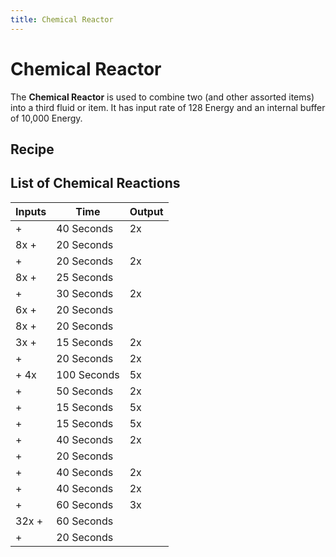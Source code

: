 ```yaml
---
title: Chemical Reactor
---
```


<ItemImage file="chemical_reactor" alt="Chemical Reactor" size="200" />

# Chemical Reactor

The **Chemical Reactor** is used to combine two <McItem slug="techreborn:lava_cell" inline={true}/> (and other assorted items) into a third fluid or item. It has input rate of 128 Energy and an internal buffer of 10,000 Energy.

## Recipe

<CraftingTable recipe="input techreborn:invar_plate techreborn:extractor techreborn:invar_plate input techreborn:advanced_circuit techreborn:compressor techreborn:advanced_circuit input techreborn:invar_plate techreborn:extractor techreborn:invar_plate output techreborn:chemical_reactor" />

## List of Chemical Reactions

| Inputs                                                                                              | Time         | Output                                                       |
|-----------------------------------------------------------------------------------------------------|--------------|--------------------------------------------------------------|
| <McItem slug="techreborn:Carbon_Cell" inline={true}/> + <McItem slug="techreborn:Calcium_Cell" inline={true}/>            | 40 Seconds   | 2x <McItem slug="techreborn:Calcium_Carbonate_Cell" inline={true}/>        |
| 8x <McItem slug="minecraft:Block_of_Gold" inline={true}/> + <McItem slug="minecraft:Apple" inline={true}/>               | 20 Seconds   | <McItem slug="minecraft:Enchanted_Golden_Apple" inline={true}/>             |
| <McItem slug="minecraft:Blaze_Powder" inline={true}/> + <McItem slug="minecraft:Ender_Pearl" inline={true}/>             | 20 Seconds   | 2x <McItem slug="minecraft:Eye_of_Ender" inline={true}/>                    |
| 8x <McItem slug="minecraft:Gold_Nugget" inline={true}/> + <McItem slug="minecraft:Melon_Slice" inline={true}/>           | 25 Seconds   | <McItem slug="minecraft:Glistering_Melon_Slice" inline={true}/>             |
| <McItem slug="techreborn:Nitro_Carbon_Cell" inline={true}/> + <McItem slug="techreborn:Water_Cell" inline={true}/>       | 30 Seconds   | 2x <McItem slug="techreborn:Glyceryl_Cell" inline={true}/>                  |
| 6x <McItem slug="minecraft:Gold_Ingot" inline={true}/> + <McItem slug="minecraft:Apple" inline={true}/>                  | 20 Seconds   | <McItem slug="minecraft:Golden_Apple" inline={true}/>                       |
| 8x <McItem slug="minecraft:Gold_Nugget" inline={true}/> + <McItem slug="minecraft:Carrot" inline={true}/>                | 20 Seconds   | <McItem slug="minecraft:Golden_Carrot" inline={true}/>                      |
| 3x <McItem slug="minecraft:Rotten_Flesh" inline={true}/> + <McItem slug="techreborn:Ashes" inline={true}/>               | 15 Seconds   | 2x <McItem slug="minecraft:Leather" inline={true}/>                         |
| <McItem slug="minecraft:Blaze_Powder" inline={true}/> + <McItem slug="minecraft:Slimeball" inline={true}/>               | 20 Seconds   | 2x <McItem slug="minecraft:Magma_Cream" inline={true}/>                     |
| <McItem slug="techreborn:Carbon_Cell" inline={true}/> + 4x <McItem slug="techreborn:Hydrogen_Cell" inline={true}/>       | 100 Seconds  | 5x <McItem slug="techreborn:Methane_Cell" inline={true}/>                   |
| <McItem slug="techreborn:Carbon_Cell" inline={true}/> + <McItem slug="techreborn:Nitrogen_Cell" inline={true}/>          | 50 Seconds   | 2x <McItem slug="techreborn:Nitro_Carbon_Cell" inline={true}/>             |
| <McItem slug="techreborn:Glyceryl_Cell" inline={true}/> + <McItem slug="techreborn:Diesel_Cell" inline={true}/>          | 15 Seconds   | 5x <McItem slug="techreborn:Nitro_Diesel_Cell" inline={true}/>             |
| <McItem slug="techreborn:Glyceryl_Cell" inline={true}/> + <McItem slug="techreborn:Carbon_Cell" inline={true}/>          | 15 Seconds   | 5x <McItem slug="techreborn:Nitrocoal_Fuel_Cell" inline={true}/>           |
| <McItem slug="techreborn:Oil_Cell" inline={true}/> + <McItem slug="techreborn:Nitrogen_Cell" inline={true}/>             | 40 Seconds   | 2x <McItem slug="techreborn:Nitrofuel_Cell" inline={true}/>                 |
| <McItem slug="techreborn:Compressed_Air_Cell" inline={true}/> + <McItem slug="techreborn:Nitrogen_Cell" inline={true}/> | 20 Seconds   | <McItem slug="techreborn:Nitrogen_Dioxide_Cell" inline={true}/>            |
| <McItem slug="techreborn:Sodium_Sulfide_Cell" inline={true}/> + <McItem slug="techreborn:Compressed_Air_Cell" inline={true}/> | 40 Seconds | 2x <McItem slug="techreborn:Sodium_Persulfate_Cell" inline={true}/>        |
| <McItem slug="techreborn:Sulfur_Cell" inline={true}/> + <McItem slug="techreborn:Sodium_Cell" inline={true}/>           | 40 Seconds   | 2x <McItem slug="techreborn:Sodium_Sulfide_Cell" inline={true}/>           |
| <McItem slug="techreborn:Sulfur_Cell" inline={true}/> + <McItem slug="techreborn:Water_Cell" inline={true}/>            | 60 Seconds   | 3x <McItem slug="techreborn:Sulfuric_Acid_Cell" inline={true}/>            |
| 32x <McItem slug="minecraft:Redstone_Dust" inline={true}/> + <McItem slug="minecraft:Diamond" inline={true}/>           | 60 Seconds   | <McItem slug="techreborn:Synthetic_Redstone_Crystal" inline={true}/>       |
| <McItem slug="techreborn:Compressed_Air_Cell" inline={true}/> + <McItem slug="techreborn:Hydrogen_Cell" inline={true}/> | 20 Seconds   | <McItem slug="techreborn:Water_Cell" inline={true}/>                        |
